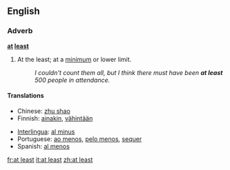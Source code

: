 ==English==
===Adverb===
'''[[at]] [[least]]'''
# At the least; at a [[minimum]] or lower limit.
#:''I couldn't count them all, but I think there must have been '''at least''' 500 people in attendance.''

====Translations====
{{top}}
*Chinese: [[zhu shao]]
*Finnish: [[ainakin]], [[vähintään]]
{{mid}}
*[[Interlingua]]: [[al minus]]
*Portuguese: [[ao menos]], [[pelo menos]], [[sequer]]
*Spanish: [[al menos]]
{{bottom}}

[[fr:at least]]
[[it:at least]]
[[zh:at least]]